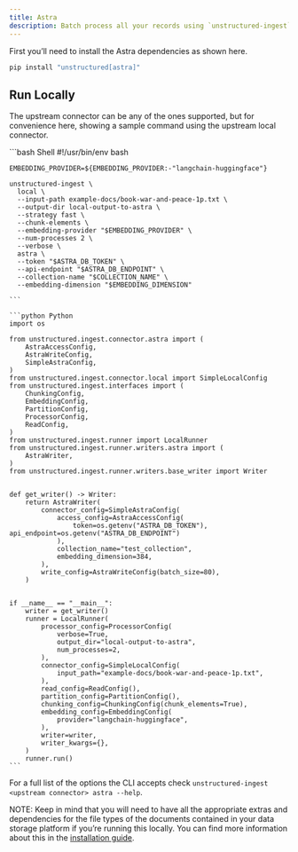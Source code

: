 ```yaml
---
title: Astra 
description: Batch process all your records using `unstructured-ingest` to store structured outputs and embeddings locally on your filesystem and upload those to a Astra DB index.
---
```


First you’ll need to install the Astra dependencies as shown here.

```bash
pip install "unstructured[astra]"

```


## Run Locally

The upstream connector can be any of the ones supported, but for convenience here, showing a sample command using the upstream local connector.

<CodeGroup>
    ```bash Shell
    #!/usr/bin/env bash
    
    EMBEDDING_PROVIDER=${EMBEDDING_PROVIDER:-"langchain-huggingface"}
    
    unstructured-ingest \
      local \
      --input-path example-docs/book-war-and-peace-1p.txt \
      --output-dir local-output-to-astra \
      --strategy fast \
      --chunk-elements \
      --embedding-provider "$EMBEDDING_PROVIDER" \
      --num-processes 2 \
      --verbose \
      astra \
      --token "$ASTRA_DB_TOKEN" \
      --api-endpoint "$ASTRA_DB_ENDPOINT" \
      --collection-name "$COLLECTION_NAME" \
      --embedding-dimension "$EMBEDDING_DIMENSION"
    
    ```
    
    ```python Python 
    import os
    
    from unstructured.ingest.connector.astra import (
        AstraAccessConfig,
        AstraWriteConfig,
        SimpleAstraConfig,
    )
    from unstructured.ingest.connector.local import SimpleLocalConfig
    from unstructured.ingest.interfaces import (
        ChunkingConfig,
        EmbeddingConfig,
        PartitionConfig,
        ProcessorConfig,
        ReadConfig,
    )
    from unstructured.ingest.runner import LocalRunner
    from unstructured.ingest.runner.writers.astra import (
        AstraWriter,
    )
    from unstructured.ingest.runner.writers.base_writer import Writer
    
    
    def get_writer() -> Writer:
        return AstraWriter(
            connector_config=SimpleAstraConfig(
                access_config=AstraAccessConfig(
                    token=os.getenv("ASTRA_DB_TOKEN"), api_endpoint=os.getenv("ASTRA_DB_ENDPOINT")
                ),
                collection_name="test_collection",
                embedding_dimension=384,
            ),
            write_config=AstraWriteConfig(batch_size=80),
        )
    
    
    if __name__ == "__main__":
        writer = get_writer()
        runner = LocalRunner(
            processor_config=ProcessorConfig(
                verbose=True,
                output_dir="local-output-to-astra",
                num_processes=2,
            ),
            connector_config=SimpleLocalConfig(
                input_path="example-docs/book-war-and-peace-1p.txt",
            ),
            read_config=ReadConfig(),
            partition_config=PartitionConfig(),
            chunking_config=ChunkingConfig(chunk_elements=True),
            embedding_config=EmbeddingConfig(
                provider="langchain-huggingface",
            ),
            writer=writer,
            writer_kwargs={},
        )
        runner.run()
    ```
    
</CodeGroup>


For a full list of the options the CLI accepts check `unstructured-ingest <upstream connector> astra --help`.

NOTE: Keep in mind that you will need to have all the appropriate extras and dependencies for the file types of the documents contained in your data storage platform if you’re running this locally. You can find more information about this in the [installation guide](/installation/overview).